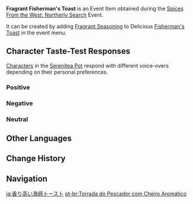 {{Item Infobox
|id           = 141106
|image        = Item Fragrant Fisherman's Toast.png
|type         = Consumables
|group2       = Event Items
|invCategory  = Precious Items
|group        = Fragrant Dishes
|quality      = 2
|description  = A delicious dish with some extra seasoning! It gives off a titillating aroma... But whose tastes will this dish suit? Invite your friends, invite your pals &mdash; get them to try this new dish!
|source1      = [[Spices From the West: Northerly Search]] Event
|event        = Spices From the West/2023-03-31
|related_item = Fisherman's Toast
|related_type = Variant
}}
'''Fragrant Fisherman's Toast''' is an Event Item obtained during the [[Spices From the West: Northerly Search]] Event.

It can be created by adding [[Fragrant Seasoning]] to Delicious [[Fisherman's Toast]] in the event menu.

==Character Taste-Test Responses==
[[Characters]] in the [[Serenitea Pot]] respond with different voice-overs depending on their personal preferences.

===Positive===
{{Card List|Arataki Itto, Fischl, Jean, Klee, Layla, Sangonomiya Kokomi, Shenhe, Yae Miko}}

===Negative===
{{Card List|Diona, Ganyu, Gorou, Xiao}}

===Neutral===
{{Card List|Albedo, Alhaitham, Amber, Barbara, Beidou, Bennett, Candace, Chongyun, Collei, Cyno, Dehya, Diluc, Dori, Eula, Faruzan, Hu Tao, Kaedehara Kazuha, Kaeya, Kamisato Ayaka, Kamisato Ayato, Keqing, Kujou Sara, Kuki Shinobu, Lisa, Mika, Mona, Nahida, Nilou, Ningguang, Noelle, Qiqi, Raiden Shogun, Razor, Rosaria, Sayu, Shikanoin Heizou, Sucrose, Tartaglia, Thoma, Tighnari, Venti, Wanderer, Xiangling, Xingqiu, Xinyan, Yanfei, Yaoyao, Yelan, Yoimiya, Yun Jin, Zhongli}}

==Other Languages==
{{Other Languages|default_hidden=1
|en      = Fragrant Fisherman's Toast
|zhs     = 香气四溢的渔人吐司
|zhs_rm  = Xiāngqìsìyì de Yúrén Tǔsī
|zht     = 香氣四溢的漁人吐司
|zht_rm  = Xiāngqìsìyì de Yúrén Tǔsī
|ja      = 香り高い漁師トースト
|ja_rm   = Kaoritakai Ryoushi Toosuto
|ko      = 향기로운 어부 토스트
|es      = Tostada del pescador aromática
|fr      = Toast du pêcheur (parfumé)
|ru      = Ароматный рыбацкий бутерброд
|th      = Fisherman's Toast หอมกรุ่น
|th_rm   = 
|vi      = Bánh Người Cá Thơm Lừng
|de      = Duftende Fischerschnitte
|id      = Fragrant Fisherman's Toast
|pt      = Torrada do Pescador com Cheiro Aromático
|tr      = Baharatlı Balıkçı Tostu
|it      = Toast del pescatore fragrante
}}

==Change History==
{{Change History|3.5}}

==Navigation==
{{Precious Navbox|Item}}

[[ja:香り高い漁師トースト]]
[[pt-br:Torrada do Pescador com Cheiro Aromático]]
